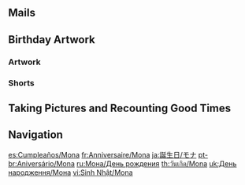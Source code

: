 {{Birthday Intro}}

==Mails==
{{Mails by Category Table|Mona Birthday Mails|noheader=1}}

==Birthday Artwork==
===Artwork===
{{Artwork by Category Table
|Character Birthday Artwork
|category = Mona Birthday Artwork
|header = Mona's Birthday Artwork
}}

===Shorts===
{{Artwork by Category Table
|Character Shorts
|category = Mona Birthday Artwork
|header = Mona's Birthday Shorts
}}

==Taking Pictures and Recounting Good Times==
{{Transclude|Taking Pictures and Recounting Good Times/Mona|Stories|main=1|top=1}}

==Navigation==
{{Character Navbox|Birthday}}

[[es:Cumpleaños/Mona]]
[[fr:Anniversaire/Mona]]
[[ja:誕生日/モナ]]
[[pt-br:Aniversário/Mona]]
[[ru:Мона/День рождения]]
[[th:วันเกิด/Mona]]
[[uk:День народження/Мона]]
[[vi:Sinh Nhật/Mona]]